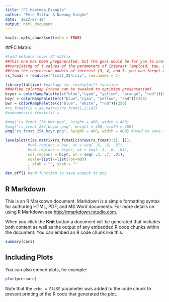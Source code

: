 ---
title: "FC_Heatmap_Example"
author: "Pete Millar & Nawang Singhe"
date: '2022-07-18'
output: html_document
---

```{r setup, include=FALSE}
knitr::opts_chunk$set(echo = TRUE)
```

##FC Matrix
```{r, echo = FALSE, message = FALSE, warning = FALSE}

#load network level FC matrix
##This one has been pregenerated, but the goal would be for you to create a new one
##consisting of t values of the parameters of interest (amyloid, tau, amyloid*tau)
##from the regression models of interest (3, 4, and 5. you can forget model 1)
rs_fcmat = read.csv("fcmat_254.csv", row.names = 1)

library(lattice) #package for levelplot() function
##define colormap (these can be tweaked to optimize presentation)
bcyor = colorRampPalette(c("blue","cyan", "yellow", "orange", "red"))(256)
bcyr = colorRampPalette(c("blue","cyan", "yellow", "red"))(256)
bwr = colorRampPalette(c("blue", "white", "red"))(256)
#rs_fcmatrix = as.matrix(rs_fcmat[,2:14])
#rownames(rs_fcmatrix) = 

#png("rs_fcmat_254_bwr.png", height = 400, width = 400)
#png("rs_fcmat_254_bcyor.png", height = 400, width = 400)
png("rs_fcmat_254_bcyr.png", height = 400, width = 400) #used to save file to png output

levelplot(t(as.matrix(rs_fcmat[c(nrow(rs_fcmat):1), ])), 
          #col.regions = bwr, at = seq(-.6, .6, .01), 
          #col.regions = bcyor, at = seq(-.2, .6, .01),
          col.regions = bcyr, at = seq(-.3, .7, .01), 
          scale=list(x=list(rot=90))
          , xlab = "", ylab = ""
          )
dev.off() #end function to save output to png

```

## R Markdown

This is an R Markdown document. Markdown is a simple formatting syntax for authoring HTML, PDF, and MS Word documents. For more details on using R Markdown see <http://rmarkdown.rstudio.com>.

When you click the **Knit** button a document will be generated that includes both content as well as the output of any embedded R code chunks within the document. You can embed an R code chunk like this:

```{r cars}
summary(cars)
```

## Including Plots

You can also embed plots, for example:

```{r pressure, echo=FALSE}
plot(pressure)
```

Note that the `echo = FALSE` parameter was added to the code chunk to prevent printing of the R code that generated the plot.
